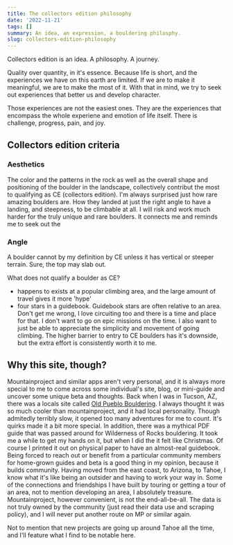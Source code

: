 ```yaml
---
title: The collectors edition philosophy
date: '2022-11-21'
tags: []
summary: An idea, an expression, a bouldering philosphy.
slug: collectors-edition-philosophy
---
```


Collectors edition is an idea. A philosophy. A journey.  

Quality over quantity, in it's essence. Because life is short, and the experiences we have on this earth are limited. 
If we are to make it meaningful, we are to make the most of it.  With that in mind, we try to seek out experiences that better us and develop character. 

Those experiences are not the easiest ones.  They are the experiences that encompass the whole experiene and emotion of life itself.  There is challenge, progress, pain, and joy. 

## Collectors edition criteria 

### Aesthetics
The color and the patterns in the rock as well as the overall shape and positioning of the boulder in the landscape, collectively contribut the most to qualifying as CE (collectors edition).  I'm always surprised just how rare amazing boulders are.  How they landed at just the right angle to have a landing, and steepness, to be climbable at all. 
I will risk and work much harder for the truly unique and rare boulders.  It connects me and reminds me to seek out the

### Angle
A boulder cannot by my definition by CE unless it has vertical or steeper terrain.  Sure, the top may slab out.  

What does not qualify a boulder as CE? 
- happens to exists at a popular climbing area, and the large amount of travel gives it more 'hype'
- four stars in a guidebook.  Guidebook stars are often relative to an area.
Don't get me wrong, I love circuiting too and there is a time and place for that.  I don't want to go on epic missions on the time.  I also want to just be able to appreciate the simplicity and movement of going climbing. 
The higher barrier to entry to CE boulders has it's downside, but the extra effort is consistently worth it to me.

## Why this site, though?
Mountainproject and similar apps aren't very personal, and it is always more special to me to come across some individual's site, blog, or mini-guide and uncover some unique beta and thoughts. 
Back when I was in Tucson, AZ, there was a locals site called <a href="http://oldpueblobouldering.com">Old Pueblo Bouldering</a>.  I always thought it was so much cooler than mountainproject, and it had local personality.  Though admitedly terribly slow, it opened too many adventures for me to count. It's quirks made it a bit more special.
In addition, there was a mythical PDF guide that was passed around for Wilderness of Rocks bouldering.  It took me a while to get my hands on it, but when I did the it felt like Christmas. Of course I printed it out on physical paper to have an almost-real guidebook. 
Being forced to reach out or benefit from a particular community members for home-grown guides and beta is a good thing in my opinion, because it builds community.  Having moved from the east coast, to Arizona, to Tahoe, I know what it's like being an outsider and having to work your way in. Some of the connections and friendships I have built by touring or getting a tour of an area, not to mention developing an area, I absolutely treasure.  Mountainproject, however convenient, is not the end-all-be-all.  The data is not truly owned by the community (just read their data use and scraping policy), and I will never put another route on MP or similar again.

Not to mention that new projects are going up around Tahoe all the time, and I'll feature what I find to be notable here.